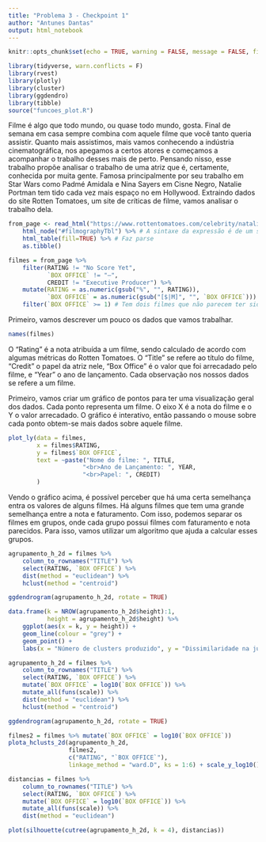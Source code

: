 ```yaml
---
title: "Problema 3 - Checkpoint 1"
author: "Antunes Dantas"
output: html_notebook
---
```


```r
knitr::opts_chunk$set(echo = TRUE, warning = FALSE, message = FALSE, fig.align="center")
```

```r
library(tidyverse, warn.conflicts = F)
library(rvest)
library(plotly)
library(cluster)
library(ggdendro)
library(tibble)
source("funcoes_plot.R")
```

Filme é algo que todo mundo, ou quase todo mundo, gosta. Final de semana em casa sempre combina com aquele filme que você tanto queria assistir. 
Quanto mais assistimos, mais vamos conhecendo a indústria cinematográfica, nos apegamos a certos atores e começamos a acompanhar o trabalho desses mais de perto. Pensando nisso, esse trabalho propõe analisar o trabalho de uma atriz que é, certamente, conhecida por muita gente.
Famosa principalmente por seu trabalho em Star Wars como Padmé Amidala e Nina Sayers em Cisne Negro, Natalie Portman tem tido cada vez mais espaço no em Hollywood.
Extraindo dados do site Rotten Tomatoes, um site de críticas de filme, vamos analisar o trabalho dela.

```r
from_page <- read_html("https://www.rottentomatoes.com/celebrity/natalie_portman/") %>% 
    html_node("#filmographyTbl") %>% # A sintaxe da expressão é de um seletor à lá JQuery: https://rdrr.io/cran/rvest/man/html_nodes.html 
    html_table(fill=TRUE) %>% # Faz parse
    as.tibble()

filmes = from_page %>% 
    filter(RATING != "No Score Yet", 
           `BOX OFFICE` != "—", 
           CREDIT != "Executive Producer") %>%
    mutate(RATING = as.numeric(gsub("%", "", RATING)), 
           `BOX OFFICE` = as.numeric(gsub("[$|M]", "", `BOX OFFICE`))) %>% 
    filter(`BOX OFFICE` >= 1) # Tem dois filmes que não parecem ter sido lançados no mundo todo
```

Primeiro, vamos descrever um pouco os dados que vamos trabalhar.

```r
names(filmes)
```

O "Rating" é a nota atribuída a um filme, sendo calculado de acordo com algumas métricas do Rotten Tomatoes. O "Title" se refere ao título do filme, "Credit" o papel da atriz nele, "Box Office" é o valor que foi arrecadado pelo filme, e "Year" o ano de lançamento.
Cada observação nos nossos dados se refere a um filme.

Primeiro, vamos criar um gráfico de pontos para ter uma visualização geral dos dados. Cada ponto representa um filme. O eixo X é a nota do filme e o Y o valor arrecadado.
O gráfico é interativo, então passando o mouse sobre cada ponto obtem-se mais dados sobre aquele filme.

```r
plot_ly(data = filmes,
        x = filmes$RATING,
        y = filmes$`BOX OFFICE`,
        text = ~paste("Nome do filme: ", TITLE,
                     "<br>Ano de Lançamento: ", YEAR,
                     "<br>Papel: ", CREDIT)
        )
```

Vendo o gráfico acima, é possível perceber que há uma certa semelhança entra os valores de alguns filmes. Há alguns filmes que tem uma grande semelhança entre a nota e faturamento.
Com isso, podemos separar os filmes em grupos, onde cada grupo possui filmes com faturamento e nota parecidos.
Para isso, vamos utilizar um algoritmo que ajuda a calcular esses grupos.

```r
agrupamento_h_2d = filmes %>% 
    column_to_rownames("TITLE") %>%
    select(RATING, `BOX OFFICE`) %>%
    dist(method = "euclidean") %>% 
    hclust(method = "centroid")

ggdendrogram(agrupamento_h_2d, rotate = TRUE)

data.frame(k = NROW(agrupamento_h_2d$height):1, 
           height = agrupamento_h_2d$height) %>% 
    ggplot(aes(x = k, y = height)) + 
    geom_line(colour = "grey") + 
    geom_point() + 
    labs(x = "Número de clusters produzido", y = "Dissimilaridade na junção")
```


```r
agrupamento_h_2d = filmes %>% 
    column_to_rownames("TITLE") %>%
    select(RATING, `BOX OFFICE`) %>% 
    mutate(`BOX OFFICE` = log10(`BOX OFFICE`)) %>% 
    mutate_all(funs(scale)) %>% 
    dist(method = "euclidean") %>% 
    hclust(method = "centroid")

ggdendrogram(agrupamento_h_2d, rotate = TRUE)

filmes2 = filmes %>% mutate(`BOX OFFICE` = log10(`BOX OFFICE`))
plota_hclusts_2d(agrupamento_h_2d, 
                 filmes2, 
                 c("RATING", "`BOX OFFICE`"), 
                 linkage_method = "ward.D", ks = 1:6) + scale_y_log10()

distancias = filmes %>% 
    column_to_rownames("TITLE") %>%
    select(RATING, `BOX OFFICE`) %>% 
    mutate(`BOX OFFICE` = log10(`BOX OFFICE`)) %>% 
    mutate_all(funs(scale)) %>% 
    dist(method = "euclidean")

plot(silhouette(cutree(agrupamento_h_2d, k = 4), distancias))


```

